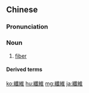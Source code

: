 {{also|繊維|纤维}}
==Chinese==
{{zh-forms|s=纤维}}

===Pronunciation===
{{zh-pron
|m=xiānwéi
|c=cim1 wai4
|mn=tw,zz:chhiam-ûi/tw:chhiam-î/qz,xm:chhiam-bî/xm:siam-bî
|cat=n
}}

===Noun===
{{zh-noun}}

# [[fiber]]

====Derived terms====
{{zh-der|動物纖維|人造纖維|光纖維|再生纖維|化學纖維|合成纖維|天然纖維|彈性纖維|棉纖維|植物纖維|玻璃纖維|碳纖維|礦物纖維|神經纖維|繭纖維|纖維光學|纖維工業|纖維板|纖維植物|纖維素|纖維細胞|纖維蛋白|纖維蛋白原|纖維鏡|聚酯纖維|肌纖維|韌皮纖維|高纖維|膳食纖維}}

{{zh-cat|Elementary}}

[[ko:纖維]]
[[hu:纖維]]
[[mg:纖維]]
[[ja:纖維]]
